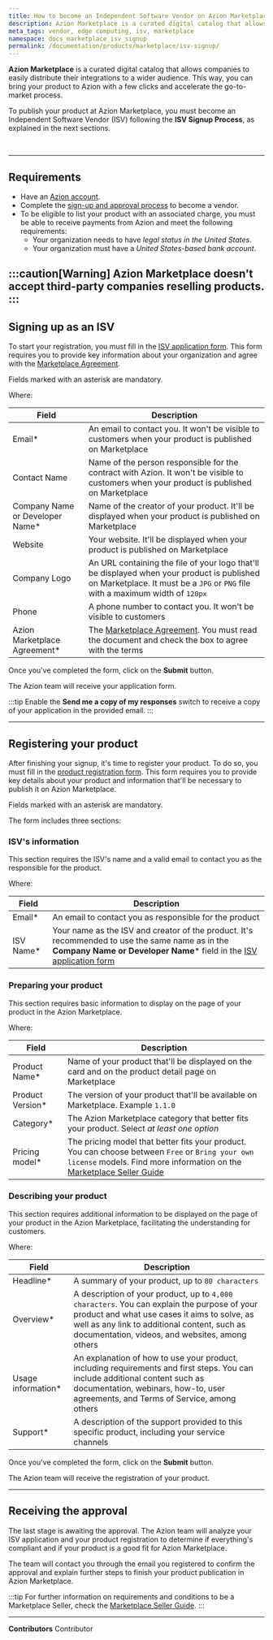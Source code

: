 ```yaml
---
title: How to become an Independent Software Vendor on Azion Marketplace
description: Azion Marketplace is a curated digital catalog that allows companies to easily distribute their integrations to a wider audience.
meta_tags: vendor, edge computing, isv, marketplace
namespace: docs_marketplace_isv_signup
permalink: /documentation/products/marketplace/isv-signup/
---
```


**Azion Marketplace** is a curated digital catalog that allows companies to easily distribute their integrations to a wider audience. This way, you can bring your product to Azion with a few clicks and accelerate the go-to-market process.

To publish your product at Azion Marketplace, you must become an Independent Software Vendor (ISV) following the **ISV Signup Process**, as explained in the next sections.

<LinkButton outlined link="/en/documentation/products/marketplace/" label="Go to Azion Marketplace reference" variant="secondary" /> 
<br/>
<LinkButton outlined link="/en/documentation/products/marketplace/marketplace-seller-guide/" label="Marketplace Seller Guide" variant="secondary" /> 

---

## Requirements

- Have an [Azion account](/en/documentation/products/accounts/creating-account/).
- Complete the [sign-up and approval process](#signing-up-as-an-isv-on-azion-marketplace) to become a vendor.
- To be eligible to list your product with an associated charge, you must be able to receive payments from Azion and meet the following requirements:
  - Your organization needs to have *legal status in the United States*.
  - Your organization must have a *United States-based bank account*.

:::caution[Warning]
Azion Marketplace doesn't accept third-party companies reselling products.
:::
---

## Signing up as an ISV

To start your registration, you must fill in the [ISV application form](https://docs.google.com/forms/d/e/1FAIpQLScrOc_FyjVC11VFbVgDjuh6THh2jJs0-I8vduW0nZSCDGEPIg/viewform). This form requires you to provide key information about your organization and agree with the [Marketplace Agreement](/en/documentation/agreements/marketplace/marketplace-agreement/).

Fields marked with an asterisk are mandatory.

Where:

| Field | Description |
| --- | --- |
| Email* | An email to contact you. It won't be visible to customers when your product is published on Marketplace |
| Contact Name | Name of the person responsible for the contract with Azion. It won't be visible to customers when your product is published on Marketplace |
| Company Name or Developer Name* | Name of the creator of your product. It'll be displayed when your product is published on Marketplace |
| Website | Your website. It'll be displayed when your product is published on Marketplace |
| Company Logo | An URL containing the file of your logo that'll be displayed when your product is published on Marketplace. It must be a `JPG` or `PNG` file with a maximum width of `120px` |
| Phone | A phone number to contact you. It won't be visible to customers |
| Azion Marketplace Agreement* | The [Marketplace Agreement](/en/documentation/agreements/marketplace/marketplace-agreement/). You must read the document and check the box to agree with the terms |

Once you've completed the form, click on the **Submit** button.

The Azion team will receive your application form.

:::tip
Enable the **Send me a copy of my responses** switch to receive a copy of your application in the provided email.
:::

---

## Registering your product

After finishing your signup, it's time to register your product. To do so, you must fill in the [product registration form](https://docs.google.com/forms/d/e/1FAIpQLSeoTbF2Qifr7qqHjoaxv9ujFB1Ak4xg6wqV0WfZfpBrpkQ12A/viewform). This form requires you to provide key details about your product and information that'll be necessary to publish it on Azion Marketplace.

Fields marked with an asterisk are mandatory.

The form includes three sections:

### ISV's information

This section requires the ISV's name and a valid email to contact you as the responsible for the product.

Where:

| Field | Description |
| --- | --- |
| Email* | An email to contact you as responsible for the product |
| ISV Name* | Your name as the ISV and creator of the product. It's recommended to use the same name as in the **Company Name or Developer Name*** field in the [ISV application form](#signing-up-as-an-isv-on-azion-marketplace) |

### Preparing your product

This section requires basic information to display on the page of your product in the Azion Marketplace.

Where:

| Field | Description |
| --- | --- |
| Product Name* | Name of your product that'll be displayed on the card and on the product detail page on Marketplace |
| Product Version* | The version of your product that'll be available on Marketplace. Example `1.1.0` |
| Category* | The Azion Marketplace category that better fits your product. Select *at least one option* |
| Pricing model* | The pricing model that better fits your product. You can choose between `Free` or `Bring your own license` models. Find more information on the [Marketplace Seller Guide](/en/documentation/products/marketplace/marketplace-seller-guide/) |

### Describing your product

This section requires additional information to be displayed on the page of your product in the Azion Marketplace, facilitating the understanding for customers.

Where:

| Field | Description |
| --- | --- |
| Headline* | A summary of your product, up to `80 characters` |
| Overview* | A description of your product, up to `4,000 characters`. You can explain the purpose of your product and what use cases it aims to solve, as well as any link to additional content, such as documentation, videos, and websites, among others |
| Usage information* | An explanation of how to use your product, including requirements and first steps. You can include additional content such as documentation, webinars, how-to, user agreements, and Terms of Service, among others |
| Support* | A description of the support provided to this specific product, including your service channels |

Once you've completed the form, click on the **Submit** button.

The Azion team will receive the registration of your product.

---

## Receiving the approval

The last stage is awaiting the approval. The Azion team will analyze your ISV application and your product registration to determine if everything's compliant and if your product is a good fit for Azion Marketplace.

The team will contact you through the email you registered to confirm the approval and explain further steps to finish your product publication in Azion Marketplace.

:::tip
For further information on requirements and conditions to be a Marketplace Seller, check the [Marketplace Seller Guide](/en/documentation/products/marketplace/marketplace-seller-guide/).
:::



---


**Contributors** <ContributorList>Contributor</ContributorList>
